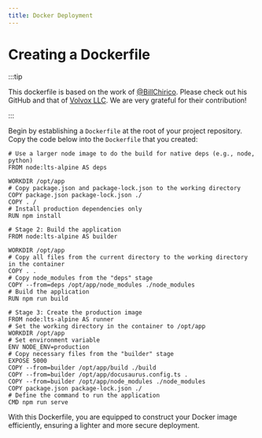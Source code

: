 ```yaml
---
title: Docker Deployment
---
```


# Creating a Dockerfile

:::tip

This dockerfile is based on the work of [@BillChirico](https://github.com/BillChirico). Please check out his GitHub and that of [Volvox LLC](https://github.com/VolvoxLLC). We are very grateful for their contribution!

:::

Begin by establishing a `Dockerfile` at the root of your project repository. Copy the code below into the `Dockerfile` that you created:

```docker
# Use a larger node image to do the build for native deps (e.g., node, python)
FROM node:lts-alpine AS deps

WORKDIR /opt/app
# Copy package.json and package-lock.json to the working directory
COPY package.json package-lock.json ./
COPY . /
# Install production dependencies only
RUN npm install

# Stage 2: Build the application
FROM node:lts-alpine AS builder

WORKDIR /opt/app
# Copy all files from the current directory to the working directory in the container
COPY . .
# Copy node_modules from the "deps" stage
COPY --from=deps /opt/app/node_modules ./node_modules
# Build the application
RUN npm run build

# Stage 3: Create the production image
FROM node:lts-alpine AS runner
# Set the working directory in the container to /opt/app
WORKDIR /opt/app
# Set environment variable
ENV NODE_ENV=production
# Copy necessary files from the "builder" stage
EXPOSE 5000
COPY --from=builder /opt/app/build ./build
COPY --from=builder /opt/app/docusaurus.config.ts .
COPY --from=builder /opt/app/node_modules ./node_modules
COPY package.json package-lock.json ./
# Define the command to run the application
CMD npm run serve
```

With this Dockerfile, you are equipped to construct your Docker image efficiently, ensuring a lighter and more secure deployment.
